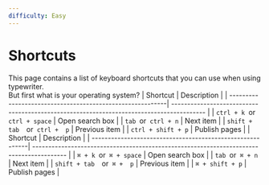 ```yaml
---
difficulty: Easy
---
```



# Shortcuts
This page contains a list of keyboard shortcuts that you can use when using typewriter.\
But first what is your operating system?
<Tabs groupId="operating-systems">
  <TabItem value="windows" label="Windows">
| Shortcut                                                  | Description                                                                              |
| ----------------------------------------------------------| ---------------------------------------------------------------------------------------- |
| `ctrl + k `or` ctrl + space`                              | Open search box                                                                          |
| `tab `or` ctrl + n`                                       | Next item                                                                                |
| `shift + tab  `or` ctrl +  p`                             | Previous item                                                                            |
| `ctrl + shift + p`                                        | Publish pages                                                                            |
  </TabItem>
  <TabItem value="mac" label="macOS">
| Shortcut                                                  | Description                                                                              |
| ----------------------------------------------------------| ---------------------------------------------------------------------------------------- |
| `⌘ + k `or` ⌘ + space`                                  | Open search box                                                                          |
| `tab `or` ⌘ + n`                                         | Next item                                                                                |
| `shift + tab  `or` ⌘ +  p`                               | Previous item                                                                            |
| `⌘ + shift + p`                                          | Publish pages                                                                            |
  </TabItem>
</Tabs>